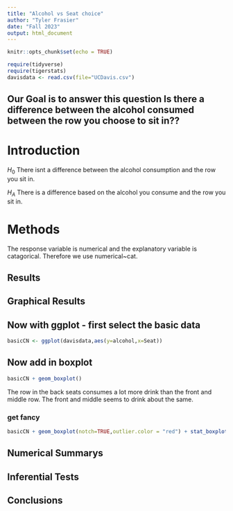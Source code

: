 ```yaml
---
title: "Alcohol vs Seat choice"
author: "Tyler Frasier"
date: "Fall 2023"
output: html_document
---
```


```r
knitr::opts_chunk$set(echo = TRUE)
```

```r
require(tidyverse)
require(tigerstats)
davisdata <- read.csv(file="UCDavis.csv")
```
## Our Goal is to answer this question Is there a difference between the alcohol consumed between the row you choose to sit in??

# Introduction


$H_0$ There isnt a difference between the alcohol consumption and the row you sit in.

$H_A$ There is a difference based on the alcohol you consume and the row you sit in. 

# Methods

The response variable is numerical and the explanatory variable is catagorical. Therefore we use numerical~cat.

## Results 


## Graphical Results 
## Now with ggplot - first select the basic data

```r
basicCN <- ggplot(davisdata,aes(y=alcohol,x=Seat))
```

## Now add in boxplot

```r
basicCN + geom_boxplot()
```


The row in the back seats consumes a lot more drink than the front and middle row. The front and middle seems to drink about the same.
  
### get fancy  

```r
basicCN + geom_boxplot(notch=TRUE,outlier.color = "red") + stat_boxplot(geom ='errorbar') + labs(title="Fancy notch boxplot \n with 2 lines")
```

## Numerical Summarys 

## Inferential Tests

## Conclusions


